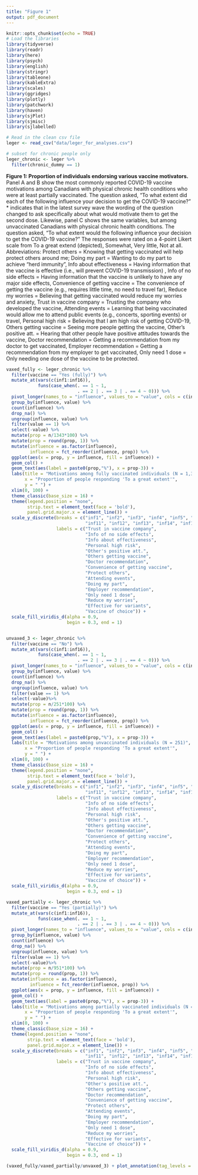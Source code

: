```yaml
---
title: "Figure 1"
output: pdf_document
---
```

```r
knitr::opts_chunk$set(echo = TRUE)
# Load the libraries
library(tidyverse)
library(readr)
library(here)
library(psych)
library(english)
library(stringr)
library(tableone)
library(kableExtra)
library(scales)
library(ggridges)
library(plotly)
library(patchwork)
library(haven)
library(sjPlot)
library(sjmisc)
library(sjlabelled)
```

```r
# Read in the clean csv file
leger <- read_csv("data/leger_for_analyses.csv")

# subset for chronic people only
leger_chronic <- leger %>%
  filter(chronic_dummy == 1)
```

**Figure 1: Proportion of individuals endorsing various vaccine motivators.** 
Panel A and B show the most commonly reported COVID-19 vaccine motivations among Canadians with physical chronic health conditions who were at least partially vaccinated. The question asked, “To what extent did each of the following influence your decision to get the COVID-19 vaccine?” * indicates that in the latest survey wave the wording of the question changed to ask specifically about what would motivate them to get the second dose. Likewise, panel C shows the same variables, but among unvaccinated Canadians with physical chronic health conditions. The question asked, “To what extent would the following influence your decision to get the COVID-19 vaccine?” The responses were rated on a 4-point Likert scale from To a great extend (depicted), Somewhat, Very little, Not at all.
Abbreviations: Protect others = Knowing that getting vaccinated will help protect others around me; Doing my part = Wanting to do my part to achieve "herd immunity", Info about effectiveness = Having information that the vaccine is effective (i.e., will prevent COVID-19 transmission) , Info of no side effects = Having information that the vaccine is unlikely to have any major side effects, Convenience of getting vaccine = The convenience of getting the vaccine (e.g., requires little time, no need to travel far), Reduce my worries = Believing that getting vaccinated would reduce my worries and anxiety, Trust in vaccine company = Trusting the company who developed the vaccine, Attending events = Learning that being vaccinated would allow me to attend public events (e.g., concerts, sporting events) or travel, Personal high risk = Believing that I am high risk of getting COVID-19, Others getting vaccine = Seeing more people getting the vaccine, Other’s positive att. = Hearing that other people have positive attitudes towards the vaccine, Doctor recommendation = Getting a recommendation from my doctor to get vaccinated, Employer recommendation = Getting a recommendation from my employer to get vaccinated, Only need 1 dose = Only needing one dose of the vaccine to be protected.


```r

vaxed_fully <- leger_chronic %>%
  filter(vaccine == "Yes (fully)") %>%
  mutate_at(vars(c(inf1:inf16)), 
            funs(case_when(. == 1 ~ 1,
                           . == 2 | . == 3 | . == 4 ~ 0))) %>%
  pivot_longer(names_to = "influence", values_to = "value", cols = c(inf1:inf16)) %>%
  group_by(influence, value) %>%
  count(influence) %>%
  drop_na() %>%
  ungroup(influence, value) %>%
  filter(value == 1) %>%
  select(-value) %>%
  mutate(prop = n/1343*100) %>%
  mutate(prop = round(prop, 1)) %>%
  mutate(influence = as.factor(influence),
         influence = fct_reorder(influence, prop)) %>%
  ggplot(aes(x = prop, y = influence, fill = influence)) + 
  geom_col() + 
  geom_text(aes(label = paste0(prop,"%"), x = prop-3)) +
  labs(title = "Motivations among fully vaccinated individuals (N = 1,343)", 
       x = "Proportion of people responding 'To a great extent'",
       y = " ") + 
  xlim(0, 100) +
  theme_classic(base_size = 16) +
  theme(legend.position = "none",
        strip.text = element_text(face = 'bold'),
        panel.grid.major.x = element_line()) +
  scale_y_discrete(breaks = c("inf1", "inf2", "inf3", "inf4", "inf5", "inf6", "inf7", "inf10",
                              "inf11", "inf12", "inf13", "inf14", "inf15", "inf16", "inf17", "inf18"),
                   labels = c("Trust in vaccine company",
                              "Info of no side effects",
                              "Info about effectiveness",
                              "Personal high risk",
                              "Other's positive att.",
                              "Others getting vaccine",
                              "Doctor recommendation",
                              "Convenience of getting vaccine",
                              "Protect others",
                              "Attending events",
                              "Doing my part",
                              "Employer recommendation",
                              "Only need 1 dose",
                              "Reduce my worries",
                              "Effective for variants",
                              "Vaccine of choice")) +
  scale_fill_viridis_d(alpha = 0.9,
                       begin = 0.3, end = 1)


unvaxed_3 <- leger_chronic %>%
  filter(vaccine == "No") %>%
  mutate_at(vars(c(inf1:inf16)), 
            funs(case_when(. == 1 ~ 1,
                           . == 2 | . == 3 | . == 4 ~ 0))) %>%
  pivot_longer(names_to = "influence", values_to = "value", cols = c(inf1:inf16)) %>%
  group_by(influence, value) %>%
  count(influence) %>%
  drop_na() %>%
  ungroup(influence, value) %>%
  filter(value == 1) %>%
  select(-value)%>%
  mutate(prop = n/251*100) %>%
  mutate(prop = round(prop, 1)) %>%
  mutate(influence = as.factor(influence),
         influence = fct_reorder(influence, prop)) %>%
  ggplot(aes(x = prop, y = influence, fill = influence)) + 
  geom_col() + 
  geom_text(aes(label = paste0(prop,"%"), x = prop-3)) +
  labs(title = "Motivations among unvaccinated individuals (N = 251)", 
       x = "Proportion of people responding 'To a great extent'",
       y = " ") + 
  xlim(0, 100) +
  theme_classic(base_size = 16) +
  theme(legend.position = "none",
        strip.text = element_text(face = 'bold'),
        panel.grid.major.x = element_line()) +
  scale_y_discrete(breaks = c("inf1", "inf2", "inf3", "inf4", "inf5", "inf6", "inf7", "inf10",
                              "inf11", "inf12", "inf13", "inf14", "inf15", "inf16", "inf17", "inf18"),
                   labels = c("Trust in vaccine company",
                              "Info of no side effects",
                              "Info about effectiveness",
                              "Personal high risk",
                              "Other's positive att.",
                              "Others getting vaccine",
                              "Doctor recommendation",
                              "Convenience of getting vaccine",
                              "Protect others",
                              "Attending events",
                              "Doing my part",
                              "Employer recommendation",
                              "Only need 1 dose",
                              "Reduce my worries",
                              "Effective for variants",
                              "Vaccine of choice")) +
  scale_fill_viridis_d(alpha = 0.9,
                       begin = 0.3, end = 1)

vaxed_partially <- leger_chronic %>%
  filter(vaccine == "Yes (partially)") %>%
  mutate_at(vars(c(inf1:inf16)), 
            funs(case_when(. == 1 ~ 1,
                           . == 2 | . == 3 | . == 4 ~ 0))) %>%
  pivot_longer(names_to = "influence", values_to = "value", cols = c(inf1:inf16)) %>%
  group_by(influence, value) %>%
  count(influence) %>%
  drop_na() %>%
  ungroup(influence, value) %>%
  filter(value == 1) %>%
  select(-value)%>%
  mutate(prop = n/951*100) %>%
  mutate(prop = round(prop, 1)) %>%
  mutate(influence = as.factor(influence),
         influence = fct_reorder(influence, prop)) %>%
  ggplot(aes(x = prop, y = influence, fill = influence)) + 
  geom_col() + 
  geom_text(aes(label = paste0(prop,"%"), x = prop-3)) +
  labs(title = "Motivations among partially vaccinated individuals (N = 951)*", 
       x = "Proportion of people responding 'To a great extent'",
       y = " ") + 
  xlim(0, 100) +
  theme_classic(base_size = 16) +
  theme(legend.position = "none",
        strip.text = element_text(face = 'bold'),
        panel.grid.major.x = element_line()) +
  scale_y_discrete(breaks = c("inf1", "inf2", "inf3", "inf4", "inf5", "inf6", "inf7", "inf10",
                              "inf11", "inf12", "inf13", "inf14", "inf15", "inf16", "inf17", "inf18"),
                   labels = c("Trust in vaccine company",
                              "Info of no side effects",
                              "Info about effectiveness",
                              "Personal high risk",
                              "Other's positive att.",
                              "Others getting vaccine",
                              "Doctor recommendation",
                              "Convenience of getting vaccine",
                              "Protect others",
                              "Attending events",
                              "Doing my part",
                              "Employer recommendation",
                              "Only need 1 dose",
                              "Reduce my worries",
                              "Effective for variants",
                              "Vaccine of choice")) +
  scale_fill_viridis_d(alpha = 0.9,
                       begin = 0.3, end = 1)

(vaxed_fully/vaxed_partially/unvaxed_3) + plot_annotation(tag_levels = 'A')
```

